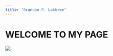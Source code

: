 ```yaml
---
title: "Brandon P. Labbree"
---
```




# **WELCOME TO MY PAGE** {.personalheading}

![](img/png.png){fig-align="center"}
